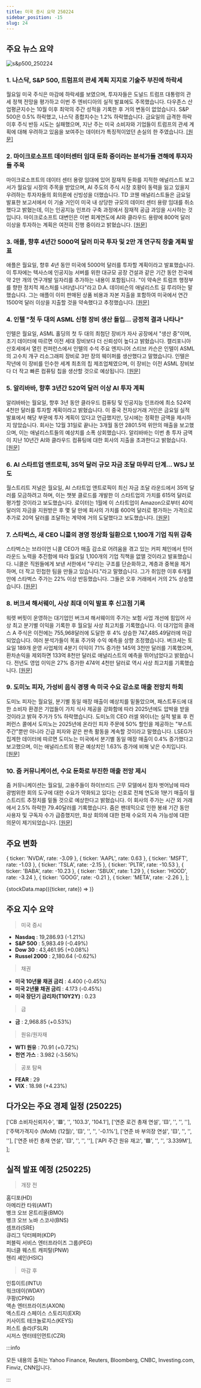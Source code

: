 ```yaml
---
title: 미국 증시 요약 250224
sidebar_position: -15
slug: 24
---
```


## 주요 뉴스 요약

![s&p500_250224](/map/250224.png)

### 1. **나스닥, S&P 500, 트럼프의 관세 계획 지지로 기술주 부진에 하락세**

월요일 미국 주식은 마감에 하락세를 보였으며, 투자자들은 도널드 트럼프 대통령의 관세 정책 전망을 평가하고 이번 주 엔비디아의 실적 발표에도 주목했습니다. 다우존스 산업평균지수는 10월 이후 최악의 주간 성적을 기록한 후 거의 변동이 없었습니다. S&P 500은 0.5% 하락했고, 나스닥 종합지수는 1.2% 하락했습니다. 금요일의 급격한 하락 이후 주식 반등 시도는 실패했으며, 지난 주는 미국 소비자와 기업들이 트럼프의 관세 계획에 대해 우려하고 있음을 보여주는 데이터가 특징적이었던 손실의 한 주였습니다. [[원문]](https://finance.yahoo.com/news/live/stock-market-today-nasdaq-sp-500-slide-as-tech-lags-after-trump-backs-tariff-plans-210050870.html)

### 2. **마이크로소프트 데이터센터 임대 둔화 중이라는 분석가들 견해에 투자자들 주목**

마이크로소프트의 데이터 센터 용량 임대에 있어 잠재적 둔화를 지적한 애널리스트 보고서가 월요일 시장의 주목을 받았으며, AI 주도의 주식 시장 호황이 동력을 잃고 있을지 우려하는 투자자들의 회의론에 신빙성을 더했습니다. TD 코웬 애널리스트들은 금요일 발표한 보고서에서 이 기술 거인이 미국 내 상당한 규모의 데이터 센터 용량 임대를 취소했다고 밝혔는데, 이는 인공지능 인프라 구축 과정에서 잠재적 공급 과잉을 시사하는 것입니다. 마이크로소프트 대변인은 이번 회계연도에 AI와 클라우드 용량에 800억 달러 이상을 투자하는 계획은 여전히 진행 중이라고 밝혔습니다. [[원문]](https://www.reuters.com/technology/microsoft-shelves-ai-data-center-deals-sign-potential-oversupply-analyst-says-2025-02-24/)

### 3. **애플, 향후 4년간 5000억 달러 미국 투자 및 2만 개 연구직 창출 계획 발표**

애플은 월요일, 향후 4년 동안 미국에 5000억 달러를 투자할 계획이라고 발표했습니다. 이 투자에는 텍사스에 인공지능 서버를 위한 대규모 공장 건설과 같은 기간 동안 전국에 약 2만 개의 연구개발 일자리를 추가하는 내용이 포함됩니다. "이 약속은 트럼프 행정부를 향한 정치적 제스처를 나타냅니다"라고 D.A. 데이비슨의 애널리스트 길 루리아는 말했습니다. 그는 애플이 이미 판매된 상품 비용과 자본 지출을 포함하여 미국에서 연간 1500억 달러 이상을 지출할 것을 약속했다고 추정했습니다. [[원문]](https://www.reuters.com/technology/artificial-intelligence/apple-plans-texas-factory-ai-servers-20000-research-jobs-2025-02-24/)

### 4. **인텔 "첫 두 대의 ASML 신형 장비 생산 돌입... 긍정적 결과 나타나"**

인텔은 월요일, ASML 홀딩의 첫 두 대의 최첨단 장비가 자사 공장에서 "생산 중"이며, 초기 데이터에 따르면 이전 세대 장비보다 더 신뢰성이 높다고 밝혔습니다. 캘리포니아 산호세에서 열린 컨퍼런스에서 인텔의 수석 주요 엔지니어 스티브 카슨은 인텔이 ASML의 고수치 개구 리소그래피 장비로 3만 장의 웨이퍼를 생산했다고 말했습니다. 인텔은 작년에 이 장비를 인수한 세계 최초의 칩 제조업체였으며, 이 장비는 이전 ASML 장비보다 더 작고 빠른 컴퓨팅 칩을 생산할 것으로 예상됩니다. [[원문]](https://www.reuters.com/technology/intel-says-first-two-new-asml-machines-are-production-with-positive-results-2025-02-24/)

### 5. **알리바바, 향후 3년간 520억 달러 이상 AI 투자 계획**

알리바바는 월요일, 향후 3년 동안 클라우드 컴퓨팅 및 인공지능 인프라에 최소 524억 4천만 달러를 투자할 계획이라고 밝혔습니다. 이 중국 전자상거래 거인은 금요일 실적 발표에서 해당 부문에 투자 계획이 있다고 언급했지만, 당시에는 정확한 금액을 제시하지 않았습니다. 회사는 12월 31일로 끝나는 3개월 동안 2801.5억 위안의 매출을 보고했으며, 이는 애널리스트들의 예상치를 소폭 상회했습니다. 알리바바는 이번 총 투자 금액이 지난 10년간 AI와 클라우드 컴퓨팅에 대한 회사의 지출을 초과한다고 밝혔습니다. [[원문]](https://www.reuters.com/technology/artificial-intelligence/alibaba-invest-more-than-52-billion-ai-over-next-3-years-2025-02-24/)

### 6. **AI 스타트업 앤트로픽, 35억 달러 규모 자금 조달 마무리 단계... WSJ 보도**

월스트리트 저널은 월요일, AI 스타트업 앤트로픽이 최신 자금 조달 라운드에서 35억 달러를 모금하려고 하며, 이는 챗봇 클로드를 개발한 이 스타트업의 가치를 615억 달러로 평가할 것이라고 보도했습니다. 로이터는 1월에 이 스타트업이 Amazon으로부터 40억 달러의 자금을 지원받은 후 몇 달 만에 회사의 가치를 600억 달러로 평가하는 가격으로 추가로 20억 달러를 조달하는 계약에 거의 도달했다고 보도했습니다. [[원문]](https://www.reuters.com/technology/artificial-intelligence/ai-startup-anthropic-finalizing-35-billion-funding-round-wsj-reports-2025-02-24/)

### 7. **스타벅스, 새 CEO 니콜의 경영 정상화 일환으로 1,100개 기업 직위 감축**

스타벅스는 브라이언 니콜 CEO가 매출 감소로 어려움을 겪고 있는 커피 체인에서 턴어라운드 노력을 추진함에 따라 월요일 1,100개의 기업 직책을 없앨 것이라고 발표했습니다. 니콜은 직원들에게 보낸 서한에서 "우리는 구조를 단순화하고, 계층과 중복을 제거하며, 더 작고 민첩한 팀을 만들고 있습니다."라고 말했습니다. 그가 취임한 이후 6개월 만에 스타벅스 주가는 22% 이상 반등했습니다. 그들은 오후 거래에서 거의 2% 상승했습니다. [[원문]](https://www.reuters.com/business/retail-consumer/starbucks-eliminate-more-than-1000-corporate-roles-2025-02-24/)

### 8. **버크셔 해서웨이, 사상 최대 이익 발표 후 신고점 기록**

워렛 버핏이 운영하는 대기업인 버크셔 해서웨이의 주가는 보험 사업 개선에 힘입어 사상 최고 분기별 이익을 기록한 후 월요일 사상 최고치를 기록했습니다. 이 대기업의 클래스 A 주식은 이전에는 755,968달러에 도달한 후 4% 상승한 747,485.49달러에 마감되었습니다. 여러 분석가들이 목표 주가와 수익 예측을 상향 조정했습니다. 버크셔는 토요일 189개 운영 사업체의 4분기 이익이 71% 증가한 145억 3천만 달러를 기록했으며, 환차손익을 제외하면 133억 8천만 달러로 애널리스트의 예측을 뛰어넘었다고 밝혔습니다. 전년도 영업 이익은 27% 증가한 474억 4천만 달러로 역시 사상 최고치를 기록했습니다. [[원문]](https://www.reuters.com/markets/us/berkshire-hathaway-shares-rise-new-high-after-record-profit-2025-02-24/)

### 9. **도미노 피자, 가성비 음식 경쟁 속 미국 수요 감소로 매출 전망치 하회**

도미노 피자는 월요일, 분기별 동일 매장 매출이 예상치를 밑돌았으며, 패스트푸드에 대한 소비자 환경은 기업들이 가치 식사 제공을 강화함에 따라 2025년에도 압박을 받을 것이라고 밝혀 주가가 5% 하락했습니다. 도미노의 CEO 러셀 와이너는 실적 발표 후 컨퍼런스 콜에서 도미노는 2025년에 온라인 피자 주문에 50% 할인을 제공하는 "부스트 주간"뿐만 아니라 긴급 피자와 같은 판촉 활동을 계속할 것이라고 말했습니다. LSEG가 집계한 데이터에 따르면 도미노는 미국에서 분기별 동일 매장 매출이 0.4% 증가했다고 보고했으며, 이는 애널리스트의 평균 예상치인 1.63% 증가에 비해 낮은 수치입니다. [[원문]](https://www.reuters.com/business/retail-consumer/dominos-pizza-misses-quarterly-same-store-sales-estimates-2025-02-24/)

### 10. **줌 커뮤니케이션, 수요 둔화로 부진한 매출 전망 제시**

줌 커뮤니케이션는 월요일, 고용주들이 하이브리드 근무 모델에서 점차 벗어남에 따라 광범위한 회의 도구에 대한 수요가 약화되고 있다는 신호로 전체 연도와 1분기 매출이 월스트리트 추정치를 밑돌 것으로 예상한다고 밝혔습니다. 이 회사의 주가는 시간 외 거래에서 2.5% 하락한 79.40달러를 기록했습니다. 줌은 팬데믹으로 인한 봉쇄 기간 동안 사용자 및 구독자 수가 급증했지만, 화상 회의에 대한 현재 수요의 지속 가능성에 대한 의문이 제기되었습니다. [[원문]](https://www.reuters.com/technology/zoom-communications-forecasts-downbeat-annual-revenue-2025-02-24/)

## 주요 변화

  { ticker: 'NVDA', rate: -3.09 },
  { ticker: 'AAPL', rate: 0.63 },
  { ticker: 'MSFT', rate: -1.03 },
  { ticker: 'TSLA', rate: -2.15 },
  { ticker: 'PLTR', rate: -10.53 },
  { ticker: 'BABA', rate: -10.23 },
  { ticker: 'SBUX', rate: 1.29 },
  { ticker: 'HOOD', rate: -3.24 },
  { ticker: 'GOOG', rate: -0.21 },
  { ticker: 'META', rate: -2.26 },
];

{stockData.map(({ticker, rate}) => <StockCardMini key={ticker} ticker={ticker} rate={rate}></StockCardMini>)}

## 주요 지수 요약

> 미국 증시

- **Nasdaq** : 19,286.93 (-1.21%)
- **S&P 500** : 5,983.49 (-0.49%)
- **Dow 30** : 43,461.95 (+0.08%)
- **Russel 2000** : 2,180.64 (-0.62%)

> 채권

- **미국 10년물 채권 금리** : 4.400 (-0.45%)
- **미국 2년물 채권 금리** : 4.173 (-0.45%)
- **미국 장단기 금리차(T10Y2Y)** : 0.23

> 금

- **금** : 2,968.85 (+0.53%)

> 원유/원자재

- **WTI 원유** : 70.91 (+0.72%)
- **천연 가스** : 3.982 (-3.56%)

> 공포 탐욕

- **FEAR** : 29
- **VIX** : 18.98 (+4.23%)

## 다가오는 주요 경제 일정 (250225)

  ['CB 소비자신뢰지수', '🟥', '', '103.3', '104.1'],
  ['연준 로건 총재 연설', '🟨', '', '', ''],
  ['주택가격지수 (MoM) (12월)', '🟨', '', '', '-0.1%'],
  ['연준 바 부의장 연설', '🟨', '', '', ''],
  ['연준 바킨 총재 연설', '🟨', '', '', ''],
  ['API 주간 원유 재고', '🟩', '', '', '3.339M'],
];

<EconomicCalendar data={nextEventsData} />

## 실적 발표 예정 (250225)

> 개장 전

홈디포(HD)  
아메리칸 타워(AMT)  
뱅크 오브 몬트리올(BMO)  
뱅크 오브 노바 스코샤(BNS)  
셈프라(SRE)  
큐리그 닥터페퍼(KDP)  
퍼블릭 서비스 엔터프라이즈 그룹(PEG)  
피너클 웨스트 캐피탈(PNW)  
헨리 셰인(HSIC)

> 마감 후

인튜이트(INTU)  
워크데이(WDAY)  
쿠팡(CPNG)  
액손 엔터프라이즈(AXON)  
엑스트라 스페이스 스토리지(EXR)  
키사이트 테크놀로지스(KEYS)  
퍼스트 솔라(FSLR)  
시저스 엔터테인먼트(CZR)

:::info

모든 내용의 출처는 Yahoo Finance, Reuters, Bloomberg, CNBC, Investing.com, Finviz, CNN입니다.

:::
